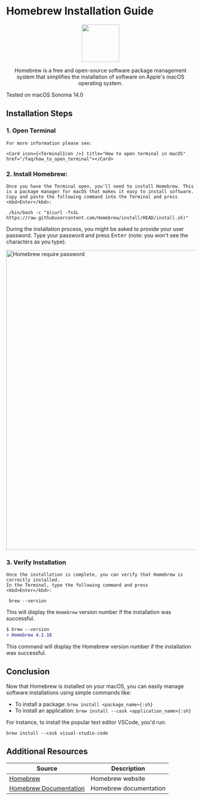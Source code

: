 
# Homebrew Installation Guide

<div></div>
<div align="center">
  <img
    src="https://upload.wikimedia.org/wikipedia/commons/thumb/9/95/Homebrew_logo.svg/1200px-Homebrew_logo.svg.png"
    width="100"
  />
  <p>Homebrew is a free and open-source software package management system that simplifies the installation of software on Apple's macOS operating system.</p>
</div>

<Callout emoji="👾" type="info">Tested on macOS Sonoma 14.0</Callout>

## Installation Steps

<Steps>

### 1. Open Terminal

    For more information please see:

    <Card icon={<TerminalIcon />} title="How to open terminal in macOS" href="/faq/how_to_open_terminal"></Card>

### 2. Install Homebrew:

    Once you have the Terminal open, you'll need to install Homebrew. This is a package manager for macOS that makes it easy to install software.
    Copy and paste the following command into the Terminal and press <kbd>Enter</kbd>:

```shell copy filename="sh"
 /bin/bash -c "$(curl -fsSL https://raw.githubusercontent.com/Homebrew/install/HEAD/install.sh)"
```

During the installation process, you might be asked to provide your user password. Type your password and press <kbd>Enter</kbd> (note: you won't see the characters as you type).


<img
  src="https://raw.githubusercontent.com/CSCMU-65s/cs-wiki101/main/img/homebrew/homebrew_require_pwd.jpeg"
  width="800"
  alt="Homebrew require password"
/>

### 3. Verify Installation

    Once the installation is complete, you can verify that Homebrew is correctly installed.
    In the Terminal, type the following command and press <kbd>Enter</kbd>:

```shell copy filename="sh"
 brew --version
```

This will display the `Homebrew` version number if the installation was successful.

```diff sh filename="console"
$ brew --version
> Homebrew 4.1.18
```

This command will display the Homebrew version number if the installation was successful.

</Steps>

## Conclusion

Now that Homebrew is installed on your macOS, you can easily manage software installations using simple commands like:

- To install a package: `brew install <package_name>{:sh}`
- To install an application: `brew install --cask <application_name>{:sh}`

For instance, to install the popular text editor VSCode, you'd run:

```shell copy filename="sh"
brew install --cask visual-studio-code
```

## Additional Resources

| Source                                          | Description            |
| ----------------------------------------------- | ---------------------- |
| [Homebrew](https://brew.sh/)                    | Homebrew website       |
| [Homebrew Documentation](https://docs.brew.sh/) | Homebrew documentation |
